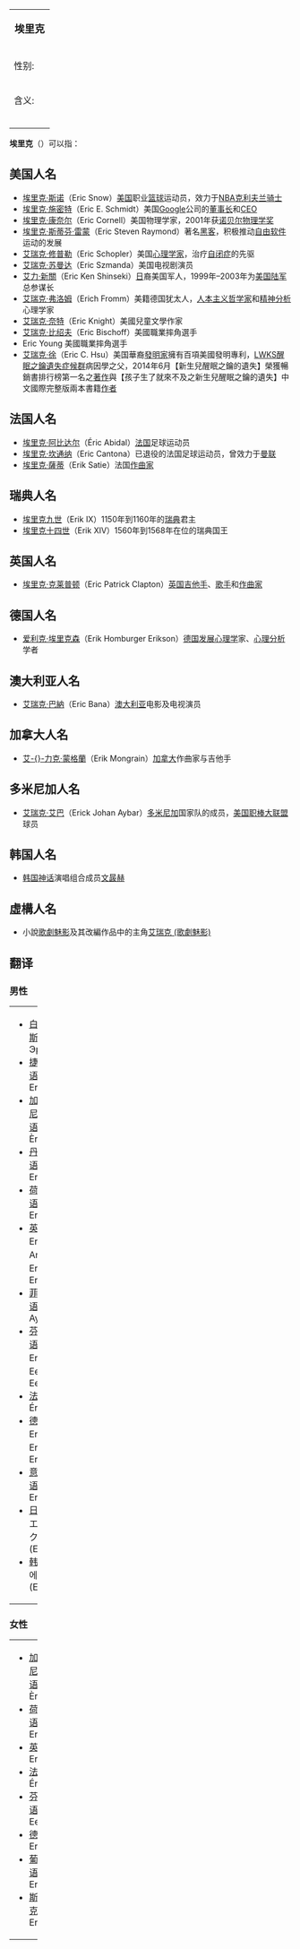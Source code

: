 {{noteTA
|1=zh-hans:埃里克;zh-hk:艾力;zh-tw:艾瑞克;
}}
{| class="infobox bordered" style="width: 25em; text-align: left; font-size: 90%;"
|-
| colspan="2" style="text-align:center; font-size: large;" | '''埃里克'''
|- 
! 性别:
| 男性
|- 
! 含义:
| 领导者
|- 
| colspan="2" style="font-size: smaller;" | {{{footnotes|}}}
|}

'''埃里克'''（'''{{lang|en|Eric}}'''）可以指：

==美国人名==
*[[埃里克·斯诺|埃里克·斯诺]]（Eric Snow）[[美国|美国]]职业[[篮球|篮球]]运动员，效力于[[NBA|NBA]][[克利夫兰骑士|克利夫兰骑士]]
*[[埃里克·施密特|埃里克·施密特]]（Eric E. Schmidt）美国[[Google|Google]]公司的[[董事长|董事长]]和[[CEO|CEO]]
*[[埃里克·康奈尔|埃里克·康奈尔]]（Eric Cornell）美国物理学家，2001年获[[诺贝尔物理学奖|诺贝尔物理学奖]]
*[[埃里克·斯蒂芬·雷蒙|埃里克·斯蒂芬·雷蒙]]（Eric Steven Raymond）著名[[黑客|黑客]]，积极推动[[自由软件|自由软件]]运动的发展
*[[艾瑞克·修普勒|艾瑞克·修普勒]]（Eric Schopler）美国[[心理学家|心理学家]]，治疗[[自闭症|自闭症]]的先驱
*[[艾瑞克·苏曼达|艾瑞克·苏曼达]]（Eric Szmanda）美国电视剧演员
*[[艾力·新關|艾力·新關]]（Eric Ken Shinseki）[[日本|日]]裔美国军人，1999年–2003年为[[美国陆军|美国陆军]]总参谋长
*[[艾瑞克·弗洛姆|艾瑞克·弗洛姆]]（Erich Fromm）美籍德国犹太人，[[人本主义|人本主义]][[哲学家|哲学家]]和[[精神分析|精神分析]]心理学家
*[[艾瑞克·奈特|艾瑞克·奈特]]（Eric Knight）美國兒童文學作家
*[[艾瑞克·比绍夫|艾瑞克·比绍夫]]（Eric Bischoff）美國職業摔角選手
*Eric Young 美國職業摔角選手
*[[艾瑞克·徐|艾瑞克·徐]]（Eric C. Hsu）美国華裔[[發明家|發明家]]擁有百項美國發明專利，[[LWKS|LWKS]][[醒眠之鑰遺失症候群|醒眠之鑰遺失症候群]]病因學之父，2014年6月【新生兒醒眠之鑰的遺失】榮獲暢銷書排行榜第一名之[[著作|著作]]與【孩子生了就來不及之新生兒醒眠之鑰的遺失】中文國際完整版兩本書籍[[作者|作者]]

==法国人名==
*[[埃里克·阿比达尔|埃里克·阿比达尔]]（Éric Abidal）[[法国|法国]]足球运动员
*[[埃里克·坎通纳|埃里克·坎通纳]]（Eric Cantona）已退役的法国足球运动员，曾效力于[[曼联|曼联]]
*[[埃里克·薩蒂|埃里克·薩蒂]]（Erik Satie）法国[[作曲家|作曲家]]

==瑞典人名==
*[[埃里克九世|埃里克九世]]（Erik IX）1150年到1160年的[[瑞典|瑞典]]君主
*[[埃里克十四世|埃里克十四世]]（Erik XIV）1560年到1568年在位的瑞典国王

==英国人名==
*[[埃里克·克莱普顿|埃里克·克莱普顿]]（Eric Patrick Clapton）[[英国|英国]][[吉他手|吉他手]]、[[歌手|歌手]]和[[作曲家|作曲家]]

==德国人名==
*[[爱利克·埃里克森|爱利克·埃里克森]]（Erik Homburger Erikson）[[德国|德国]][[发展心理学|发展心理学]]家、[[心理分析|心理分析]]学者

==澳大利亚人名==
*[[艾瑞克·巴納|艾瑞克·巴納]]（Eric Bana）[[澳大利亚|澳大利亚]]电影及电视演员

==加拿大人名==
*[[艾力克·蒙格蘭|艾-{}-力克·蒙格蘭]]（Erik Mongrain）[[加拿大|加拿大]]作曲家与吉他手

==多米尼加人名==
*[[艾瑞克·艾巴|艾瑞克·艾巴]]（Erick Johan Aybar）[[多米尼加|多米尼加]]国家队的成员，[[美国职棒大联盟|美国职棒大联盟]]球员

==韩国人名==
*[[韩国|韩国]][[Shinhwa|神话]]演唱组合成员[[文晸赫|文晸赫]]

==虛構人名==
*小說[[歌劇魅影|歌劇魅影]]及其改編作品中的主角[[艾瑞克_(歌劇魅影)|艾瑞克 (歌劇魅影)]]

==翻译==
=== 男性 ===
{| width="100%"
|- valign=top
|width="35%" |
*[[白俄罗斯语|白俄罗斯语]]：Эрік
*[[捷克语|捷克语]]：Erik
*[[加泰罗尼亚语|加泰罗尼亚语]]：Èric
*[[丹麦语|丹麦语]]：Erik
*[[荷兰语|荷兰语]]：Erik
*[[英语|英语]]：Eric，Aric，Erick，Erik
*[[菲律宾语|菲律宾语]]：Ayic
*[[芬兰语|芬兰语]]：Erkki，Eero，Eerikki
*[[法语|法语]]：Éric
*[[德语|德语]]：Erik，Erick，Erich
*[[意大利语|意大利语]]：Erico
*[[日语|日语]]：エリック (Erikku)
*[[韩语|韩语]]：에릭(Erik)
|width="65%" |
*[[挪威语|挪威语]]：Erik，Eirik
*[[波兰语|波兰语]]：Eryk
*[[葡萄牙语|葡萄牙语]]：Erico
*[[俄语|俄语]]：Эрик
*[[斯洛伐克语|斯洛伐克语]]：Erik
*[[西班牙语|西班牙语]]：Eric
*[[瑞典语|瑞典语]]：Erik，Eric
*[[乌克兰语|乌克兰语]]：Ерик
|}

=== 女性 ===
{| width="100%"
|- valign=top
|width="35%" |
*[[加泰罗尼亚语|加泰罗尼亚语]]：Èrica
*[[荷兰语|荷兰语]]：Erika
*[[英语|英语]]：Erica
*[[法语|法语]]：Érique
*[[芬兰语|芬兰语]]：Eerika
*[[德语|德语]]：Erika
*[[葡萄牙语|葡萄牙语]]：Erica
*[[斯洛伐克语|斯洛伐克语]]：Erika
|width="65%" |
*[[西班牙语|西班牙语]]：Erica
*[[瑞典语|瑞典语]]：Erika
|}

{{Disambiguation|E|Cat=三字人名譯名消歧義}}